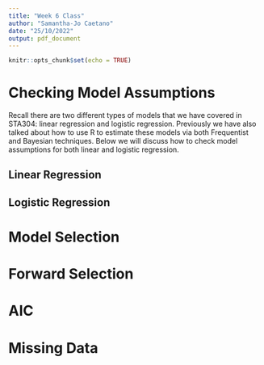 ```yaml
---
title: "Week 6 Class"
author: "Samantha-Jo Caetano"
date: "25/10/2022"
output: pdf_document
---
```


```r
knitr::opts_chunk$set(echo = TRUE)
```

# Checking Model Assumptions

Recall there are two different types of models that we have covered in STA304: linear regression and logistic regression. Previously we have also talked about how to use R to estimate these models via both Frequentist and Bayesian techniques. Below we will discuss how to check model assumptions for both linear and logistic regression.

## Linear Regression



## Logistic Regression



\newpage 

# Model Selection 

# Forward Selection

# AIC 



\newpage 

# Missing Data

